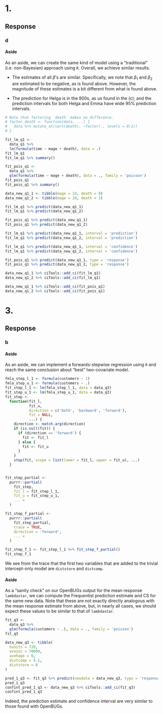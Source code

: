 
# 1.

## Response

### d

#### Aside

As an aside, we can create the same kind of model using a "traditional" (i.e. non-Bayesian) approach using `R`. Overall, we achieve similar results. 

+ The estimates of all $\beta$'s are similar. Specifically, we note that $\beta_1$ and $\beta_2$ are estimated to be negative, as is found above. However, the magnitude of these estimates is a bit different from what is found above.

+ The prediction for Helga is in the 900s, as us found in the (c); and the prediction intervals for both Helga and Emma have wide 95% prediction intervals.

```r
# Note that factoring `death` makes no difference.
# factor_death <- function(data, ...) {
#   data %>% mutate_at(vars(death), ~factor(., levels = 0:1))
# }
```

```r
fit_lm_q1 <-
  data_q1 %>% 
  lm(formula(time ~ mage + death), data = .)
fit_lm_q1
fit_lm_q1 %>% summary()
```

```r
fit_pois_q1 <-
  data_q1 %>% 
  glm(formula(time ~ mage + death), data = ., family = 'poisson')
fit_pois_q1
fit_pois_q1 %>% summary()
```

```r
data_new_q1_1 <- tibble(mage = 24, death = 0)
data_new_q1_2 <- tibble(mage = 28, death = 1)
```

```r
fit_lm_q1 %>% predict(data_new_q1_1)
fit_lm_q1 %>% predict(data_new_q1_2)
```

```r
fit_pois_q1 %>% predict(data_new_q1_1)
fit_pois_q1 %>% predict(data_new_q1_2)
```

```r
fit_lm_q1 %>% predict(data_new_q1_1, interval = 'prediction')
fit_lm_q1 %>% predict(data_new_q1_2, interval = 'prediction')
```

```r
fit_lm_q1 %>% predict(data_new_q1_1, interval = 'confidence')
fit_lm_q1 %>% predict(data_new_q1_2, interval = 'confidence')
```

```r
fit_pois_q1 %>% predict(data_new_q1_1, type = 'response')
fit_pois_q1 %>% predict(data_new_q1_2, type = 'response')
```

```r
data_new_q1_1 %>% ciTools::add_ci(fit_lm_q1)
data_new_q1_2 %>% ciTools::add_ci(fit_lm_q1)
```

```r
data_new_q1_1 %>% ciTools::add_ci(fit_pois_q1)
data_new_q1_2 %>% ciTools::add_ci(fit_pois_q1)
```

# 3.

## Response

### b


#### Aside

As an aside, we can implement a forwards-stepwise regression using `R` and reach the same conclusion about "best" two-covariate model.

```r
fmla_step_l_1 <- formula(customers ~ 1)
fmla_step_u_1 <- formula(customers ~ .)
fit_step_l_1 <- lm(fmla_step_l_1, data = data_q3)
fit_step_u_1 <- lm(fmla_step_u_1, data = data_q3)
fit_step <-
  function(fit_l,
           fit_u,
           direction = c('both', 'backward', 'forward'),
           fit = NULL,
           ...) {
    direction <- match.arg(direction)
    if (is.null(fit)) {
      if (direction == 'forward') {
        fit <- fit_l
      } else {
        fit <- fit_u
      }
    }
    step(fit, scope = list(lower = fit_l, upper = fit_u), ...)
  }


fit_step_partial <-
  purrr::partial(
    fit_step,
    fit_l = fit_step_l_1,
    fit_u = fit_step_u_1,
    ... =
  )

fit_step_f_partial <-
  purrr::partial(
    fit_step_partial,
    trace = TRUE,
    direction = 'forward',
    ... =
  )

fit_step_f_1 <- fit_step_l_1 %>% fit_step_f_partial()
fit_step_f_1
```

We see from the trace that the first two variables that are added to the trivial intercept-only model are `diststore` and `distcomp`.


#### Aside

As a "sanity check" on our OpenBUGs output for the mean response `lambdastar`, we can compute the Frequentist prediction estimate and CS for the same new data. Note that these are not exactly directly analogous with the mean response estimate from above, but, in nearly all cases, we should expect these values to be similar to that of `lambdastar`.

```r
fit_q3 <-
  data_q3 %>% 
  glm(formula(customers ~ .), data = ., family = 'poisson')
fit_q3

data_new_q3 <- tibble(
  hunits = 720,
  aveinc = 70000,
  avehage = 6,
  distcomp = 4.1,
  diststore = 8
)

pred_1_q3 <- fit_q3 %>% predict(newdata = data_new_q3, type = 'response')
pred_1_q3
confint_pred_1_q3 <- data_new_q3 %>% ciTools::add_ci(fit_q3)
confint_pred_1_q3
```

Indeed, the prediction estimate and confidence interval are very similar to those found with OpenBUGs.
